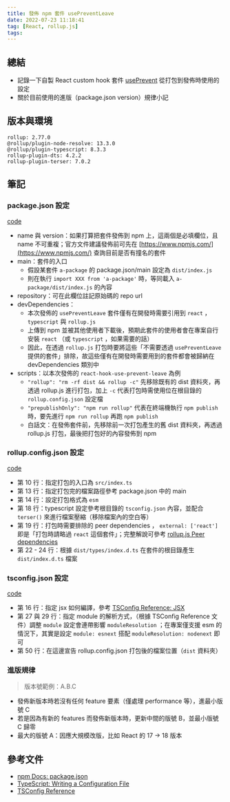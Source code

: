 ```yaml
---
title: 發佈 npm 套件 usePreventLeave
date: 2022-07-23 11:18:41
tag: [React, rollup.js]
tags:
---
```


## 總結

- 記錄一下自製 React custom hook 套件 [usePrevent](https://www.npmjs.com/package/react-hook-use-prevent-leave) 從打包到發佈時使用的設定
- 關於目前使用的進版（package.json version）規律小記

## 版本與環境

```text
rollup: 2.77.0
@rollup/plugin-node-resolve: 13.3.0
@rollup/plugin-typescript: 8.3.3
rollup-plugin-dts: 4.2.2
rollup-plugin-terser: 7.0.2
```

## 筆記

### package.json 設定

[code](https://github.com/tzynwang/react-hook-use-prevent-leave/blob/master/package.json)

- name 與 version：如果打算把套件發佈到 npm 上，這兩個是必填欄位，且 name 不可重複；官方文件建議發佈前可先在 [https://www.npmjs.com/](https://www.npmjs.com/) 查詢目前是否有撞名的套件
- main：套件的入口
  - 假設某套件 `a-package` 的 package.json/main 設定為 `dist/index.js`
  - 則在執行 `import XXX from 'a-package'` 時，等同載入 `a-package/dist/index.js` 的內容
- repository：可在此欄位註記原始碼的 repo url
- devDependencies：
  - 本次發佈的 `usePreventLeave` 套件僅有在開發時需要引用到 `react` ， `typescript` 與 `rollup.js`
  - 上傳到 npm 並被其他使用者下載後，預期此套件的使用者會在專案自行安裝 `react` （或 `typescript` ，如果需要的話）
  - 因此，在透過 `rollup.js` 打包時要將這些「不需要透過 `usePreventLeave` 提供的套件」排除，故這些僅有在開發時需要用到的套件都會被歸納在 devDependencies 類別中
- scripts：以本次發佈的 `react-hook-use-prevent-leave` 為例
  - `"rollup": "rm -rf dist && rollup -c"` 先移除既有的 dist 資料夾，再透過 rollup.js 進行打包，加上 `-c` 代表打包時需使用位在根目錄的 `rollup.config.json` 設定檔
  - `"prepublishOnly": "npm run rollup"` 代表在終端機執行 `npm publish` 時，要先進行 `npm run rollup` 再跑 `npm publish`
  - 白話文：在發佈套件前，先移除前一次打包產生的舊 dist 資料夾，再透過 rollup.js 打包，最後把打包好的內容發佈到 npm

### rollup.config.json 設定

[code](https://github.com/tzynwang/react-hook-use-prevent-leave/blob/master/rollup.config.js)

- 第 10 行：指定打包的入口為 `src/index.ts`
- 第 13 行：指定打包完的檔案路徑參考 package.json 中的 main
- 第 14 行：設定打包格式為 `esm`
- 第 18 行：typescript 設定參考根目錄的 `tsconfig.json` 內容，並配合 `terser()` 來進行檔案壓縮（移除檔案內的空白等）
- 第 19 行：打包時需要排除的 peer dependencies ， `external: ['react']` 即是「打包時請略過 `react` 這個套件」；完整解說可參考 [rollup.js Peer dependencies](https://rollupjs.org/guide/en/#peer-dependencies)
- 第 22 - 24 行：根據 `dist/types/index.d.ts` 在套件的根目錄產生 `dist/index.d.ts` 檔案

### tsconfig.json 設定

[code](https://github.com/tzynwang/react-hook-use-prevent-leave/blob/master/tsconfig.json)

- 第 16 行：指定 jsx 如何編譯，參考 [TSConfig Reference: JSX](https://www.typescriptlang.org/tsconfig#jsx)
- 第 27 與 29 行：指定 module 的解析方式，（根據 TSConfig Reference 文件）調整 `module` 設定會連帶影響 `moduleResolution` ；在專案僅支援 esm 的情況下，其實是設定 `module: esnext` 搭配 `moduleResolution: nodenext` 即可
- 第 50 行：在這邊宣告 rollup.config.json 打包後的檔案位置（`dist` 資料夾）

### 進版規律

> 版本號範例：A.B.C

- 發佈新版本時若沒有任何 feature 要素（僅處理 performance 等），進最小版號 C
- 若是因為有新的 features 而發佈新版本時，更新中間的版號 B，並最小版號 C 歸零
- 最大的版號 A：因應大規模改版，比如 React 的 17 → 18 版本

## 參考文件

- [npm Docs: package.json](https://docs.npmjs.com/cli/v8/configuring-npm/package-json)
- [TypeScript: Writing a Configuration File](https://www.typescriptlang.org/docs/handbook/migrating-from-javascript.html#writing-a-configuration-file)
- [TSConfig Reference](https://www.typescriptlang.org/tsconfig)
